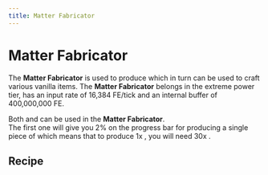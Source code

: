 ```yaml
---
title: Matter Fabricator
---
```


<ItemImage file="matter_fabricator" alt="Matter Fabricator" size="200" />

# Matter Fabricator

The **Matter Fabricator** is used to produce <McItem slug="techreborn:uu_matter" /> which in turn can be used to craft various vanilla items. The **Matter Fabricator** belongs in the extreme power tier, has an input rate of 16,384 FE/tick and an internal buffer of 400,000,000 FE.

Both <McItem slug="techreborn:scrap" inline={true}/> and <McItem slug="techreborn:scrap_box" inline={true}/> can be used in the **Matter Fabricator**.  
The first one will give you 2% on the progress bar for producing a single piece of <McItem slug="techreborn:uu_matter" inline={true}/> which means that to produce 1x <McItem slug="techreborn:uu_matter" inline={true}/>, you will need 30x <McItem slug="techreborn:scrap" inline={true}/>.

## Recipe

<CraftingTable recipe="input techreborn:energy_flow_chip techreborn:extractor techreborn:energy_flow_chip input techreborn:highly_advanced_machine_block techreborn:lapotronic_energy_orb techreborn:highly_advanced_machine_block input techreborn:energy_flow_chip techreborn:extractor techreborn:energy_flow_chip output techreborn:matter_fabricator"/>
